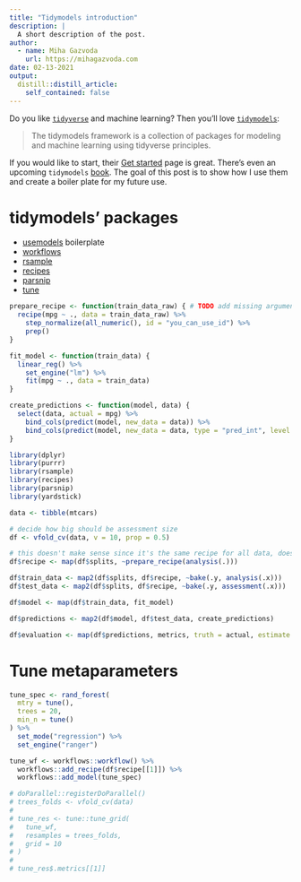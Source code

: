 ```yaml
---
title: "Tidymodels introduction"
description: |
  A short description of the post.
author:
  - name: Miha Gazvoda
    url: https://mihagazvoda.com
date: 02-13-2021
output:
  distill::distill_article:
    self_contained: false
---
```


Do you like [`tidyverse`](https://www.tidyverse.org/) and machine learning? Then you'll love [`tidymodels`](https://www.tidymodels.org/): 

> The tidymodels framework is a collection of packages for modeling and machine learning using tidyverse principles.

If you would like to start, their [Get started](https://www.tidymodels.org/start/) page is great. There's even an upcoming `tidymodels` [book](https://www.tmwr.org/). The goal of this post is to show how I use them and create a boiler plate for my future use.

# tidymodels' packages


  * [usemodels](https://usemodels.tidymodels.org/) boilerplate
  * [workflows](https://workflows.tidymodels.org/)
  * [rsample]()
  * [recipes]()
  * [parsnip]()
  * [tune](https://tune.tidymodels.org/)

```r
prepare_recipe <- function(train_data_raw) { # TODO add missing argument for y instead of mpg
  recipe(mpg ~ ., data = train_data_raw) %>% 
    step_normalize(all_numeric(), id = "you_can_use_id") %>% 
    prep()
}

fit_model <- function(train_data) {
  linear_reg() %>% 
    set_engine("lm") %>% 
    fit(mpg ~ ., data = train_data)
}

create_predictions <- function(model, data) {
  select(data, actual = mpg) %>% 
    bind_cols(predict(model, new_data = data)) %>% 
    bind_cols(predict(model, new_data = data, type = "pred_int", level = 0.95))
}
```


```r
library(dplyr)
library(purrr)
library(rsample)
library(recipes)
library(parsnip)
library(yardstick)

data <- tibble(mtcars)

# decide how big should be assessment size
df <- vfold_cv(data, v = 10, prop = 0.5)

# this doesn't make sense since it's the same recipe for all data, does it?
df$recipe <- map(df$splits, ~prepare_recipe(analysis(.)))

df$train_data <- map2(df$splits, df$recipe, ~bake(.y, analysis(.x)))
df$test_data <- map2(df$splits, df$recipe, ~bake(.y, assessment(.x)))

df$model <- map(df$train_data, fit_model)

df$predictions <- map2(df$model, df$test_data, create_predictions)

df$evaluation <- map(df$predictions, metrics, truth = actual, estimate = .pred)
```

# Tune metaparameters


```r
tune_spec <- rand_forest(
  mtry = tune(),
  trees = 20,
  min_n = tune()
) %>%
  set_mode("regression") %>%
  set_engine("ranger")
```


```r
tune_wf <- workflows::workflow() %>% 
  workflows::add_recipe(df$recipe[[1]]) %>% 
  workflows::add_model(tune_spec)
```




```r
# doParallel::registerDoParallel()
# trees_folds <- vfold_cv(data)
# 
# tune_res <- tune::tune_grid(
#   tune_wf,
#   resamples = trees_folds,
#   grid = 10
# )
# 
# tune_res$.metrics[[1]]
```









